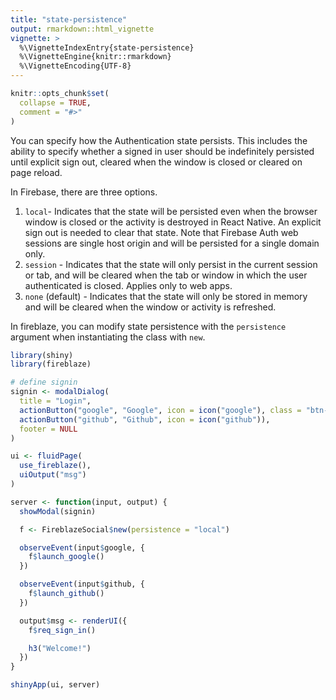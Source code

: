 ```yaml
---
title: "state-persistence"
output: rmarkdown::html_vignette
vignette: >
  %\VignetteIndexEntry{state-persistence}
  %\VignetteEngine{knitr::rmarkdown}
  %\VignetteEncoding{UTF-8}
---
```


```r
knitr::opts_chunk$set(
  collapse = TRUE,
  comment = "#>"
)
```

You can specify how the Authentication state persists. This includes the ability to specify whether a signed in user should be indefinitely persisted until explicit sign out, cleared when the window is closed or cleared on page reload.

In Firebase, there are three options.

1. `local`- Indicates that the state will be persisted even when the browser window is closed or the activity is destroyed in React Native. An explicit sign out is needed to clear that state. Note that Firebase Auth web sessions are single host origin and will be persisted for a single domain only.
2. `session` - Indicates that the state will only persist in the current session or tab, and will be cleared when the tab or window in which the user authenticated is closed. Applies only to web apps.
3. `none` (default) - Indicates that the state will only be stored in memory and will be cleared when the window or activity is refreshed.

In fireblaze, you can modify state persistence with the `persistence` argument when instantiating the class with `new`.

```r
library(shiny)
library(fireblaze)

# define signin
signin <- modalDialog(
  title = "Login",
  actionButton("google", "Google", icon = icon("google"), class = "btn-danger"),
  actionButton("github", "Github", icon = icon("github")),
  footer = NULL
)

ui <- fluidPage(
  use_fireblaze(),
  uiOutput("msg")
)

server <- function(input, output) {
  showModal(signin)

  f <- FireblazeSocial$new(persistence = "local")

  observeEvent(input$google, {
    f$launch_google()
  })

  observeEvent(input$github, {
    f$launch_github()
  })

  output$msg <- renderUI({
    f$req_sign_in()

    h3("Welcome!")
  })
}

shinyApp(ui, server)
```